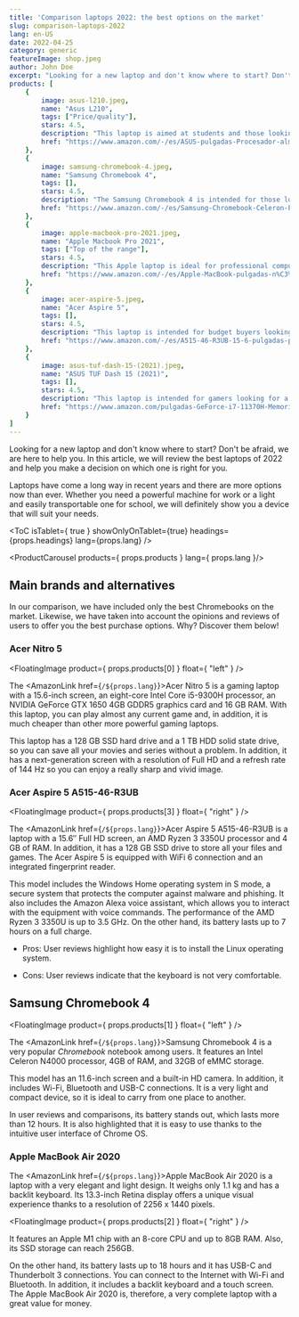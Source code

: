 ---
title: 'Comparison laptops 2022: the best options on the market'
slug: comparison-laptops-2022
lang: en-US
date: 2022-04-25
category: generic
featureImage: shop.jpeg
author: John Doe
excerpt: "Looking for a new laptop and don't know where to start? Don't be afraid, we are here to help you. In this article, we will review the best laptops of 2022 and help you make a decision on which one is right for you."
products: [
    {
        image: asus-l210.jpeg,
        name: "Asus L210",
        tags: ["Price/quality"],
        stars: 4.5,
        description: "This laptop is aimed at students and those looking for a lightweight and affordable computer.",
        href: "https://www.amazon.com/-/es/ASUS-pulgadas-Procesador-almacenamiento-L210MA-DB02/dp/B09HX29TPY/ref=zg_bs_565108_1/147-1202366-7708134?pd_rd_i=B09HX29TPY&psc=1"
    }, 
    {
        image: samsung-chromebook-4.jpeg,
        name: "Samsung Chromebook 4",
        tags: [],
        stars: 4.5,
        description: "The Samsung Chromebook 4 is intended for those looking for a compact, lightweight and affordable computer for simple Internet and office tasks.",
        href: "https://www.amazon.com/-/es/Samsung-Chromebook-Celeron-Procesador-Gigabit/dp/B07XQQTVS3"
    }, 
    {
        image: apple-macbook-pro-2021.jpeg,
        name: "Apple Macbook Pro 2021",
        tags: ["Top of the range"],
        stars: 4.5,
        description: "This Apple laptop is ideal for professional computing and design users who need a powerful and reliable computer.",
        href: "https://www.amazon.com/-/es/Apple-MacBook-pulgadas-n%C3%BAcleos-color/dp/B09JQKBQSB"
    }, 
    {
        image: acer-aspire-5.jpeg,
        name: "Acer Aspire 5",
        tags: [],
        stars: 4.5,
        description: "This laptop is intended for budget buyers looking for a general purpose laptop.",
        href: "https://www.amazon.com/-/es/A515-46-R3UB-15-6-pulgadas-procesador-retroiluminado-Windows-11/dp/B09HVC79PC"
    }, 
    {
        image: asus-tuf-dash-15-(2021).jpeg,
        name: "ASUS TUF Dash 15 (2021)",
        tags: [],
        stars: 4.5,
        description: "This laptop is intended for gamers looking for a slim and compact laptop that can deliver smooth multitasking and gaming performance.",
        href: "https://www.amazon.com/pulgadas-GeForce-i7-11370H-Memoria-TUF516PE-AB73/dp/B08XPC3WFQ"
    }
]
---

Looking for a new laptop and don't know where to start? Don't be afraid, we are here to help you. In this article, we will review the best laptops of 2022 and help you make a decision on which one is right for you.

Laptops have come a long way in recent years and there are more options now than ever. Whether you need a powerful machine for work or a light and easily transportable one for school, we will definitely show you a device that will suit your needs.

<ToC isTablet={ true } showOnlyOnTablet={true} headings={props.headings} lang={props.lang} />

<ProductCarousel products={ props.products } lang={ props.lang }/>

## Main brands and alternatives

In our comparison, we have included only the best Chromebooks on the market. Likewise, we have taken into account the opinions and reviews of users to offer you the best purchase options. Why? Discover them below!

### Acer Nitro 5

<FloatingImage product={ props.products[0] } float={ "left" } />

The <AmazonLink href={`/${props.lang}`}>Acer Nitro 5</AmazonLink> is a gaming laptop with a 15.6-inch screen, an eight-core Intel Core i5-9300H processor, an NVIDIA GeForce GTX 1650 4GB GDDR5 graphics card and 16 GB RAM. With this laptop, you can play almost any current game and, in addition, it is much cheaper than other more powerful gaming laptops.

This laptop has a 128 GB SSD hard drive and a 1 TB HDD solid state drive, so you can save all your movies and series without a problem. In addition, it has a next-generation screen with a resolution of Full HD and a refresh rate of 144 Hz so you can enjoy a really sharp and vivid image.

### Acer Aspire 5 A515-46-R3UB


<FloatingImage product={ props.products[3] } float={ "right" } />

The <AmazonLink href={`/${props.lang}`}>Acer Aspire 5 A515-46-R3UB</AmazonLink> is a laptop with a 15.6″ Full HD screen, an AMD Ryzen 3 3350U processor and 4 GB of RAM. In addition, it has a 128 GB SSD drive to store all your files and games. The Acer Aspire 5 is equipped with WiFi 6 connection and an integrated fingerprint reader.

This model includes the Windows Home operating system in S mode, a secure system that protects the computer against malware and phishing. It also includes the Amazon Alexa voice assistant, which allows you to interact with the equipment with voice commands. The performance of the AMD Ryzen 3 3350U is up to 3.5 GHz. On the other hand, its battery lasts up to 7 hours on a full charge.

*   Pros: User reviews highlight how easy it is to install the Linux operating system.

*   Cons: User reviews indicate that the keyboard is not very comfortable.

## Samsung Chromebook 4


<FloatingImage product={ props.products[1] } float={ "left" } />

The <AmazonLink href={`/${props.lang}`}>Samsung Chromebook 4</AmazonLink> is a very popular _Chromebook_ notebook among users. It features an Intel Celeron N4000 processor, 4GB of RAM, and 32GB of eMMC storage.

This model has an 11.6-inch screen and a built-in HD camera. In addition, it includes Wi-Fi, Bluetooth and USB-C connections. It is a very light and compact device, so it is ideal to carry from one place to another.

In user reviews and comparisons, its battery stands out, which lasts more than 12 hours. It is also highlighted that it is easy to use thanks to the intuitive user interface of Chrome OS.

### Apple MacBook Air 2020

The <AmazonLink href={`/${props.lang}`}>Apple MacBook Air 2020</AmazonLink> is a laptop with a very elegant and light design. It weighs only 1.1 kg and has a backlit keyboard. Its 13.3-inch Retina display offers a unique visual experience thanks to a resolution of 2256 x 1440 pixels.

<FloatingImage product={ props.products[2] } float={ "right" } />

It features an Apple M1 chip with an 8-core CPU and up to 8GB RAM. Also, its SSD storage can reach 256GB.

On the other hand, its battery lasts up to 18 hours and it has USB-C and Thunderbolt 3 connections. You can connect to the Internet with Wi-Fi and Bluetooth. In addition, it includes a backlit keyboard and a touch screen. The Apple MacBook Air 2020 is, therefore, a very complete laptop with a great value for money.